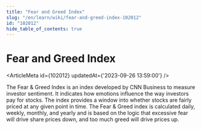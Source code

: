 ```yaml
---
title: "Fear and Greed Index"
slug: "/en/learn/wiki/fear-and-greed-index-102012"
id: "102012"
hide_table_of_contents: true
---
```



# Fear and Greed Index

<ArticleMeta id={102012} updatedAt={'2023-09-26 13:59:00'} />
<div className='border-solid border-b border-t-0 my-4 border-[var(--ifm-color-gray-300)]' />

The Fear & Greed Index is an index developed by CNN Business to measure investor sentiment. It indicates how emotions influence the way investors pay for stocks. The index provides a window into whether stocks are fairly priced at any given point in time. The Fear & Greed index is calculated daily, weekly, monthly, and yearly and is based on the logic that excessive fear will drive share prices down, and too much greed will drive prices up.
